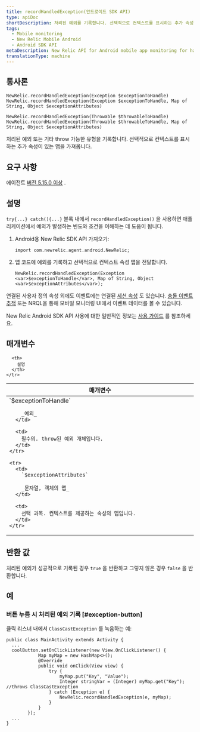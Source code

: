 ```yaml
---
title: recordHandledException(안드로이드 SDK API)
type: apiDoc
shortDescription: 처리된 예외를 기록합니다. 선택적으로 컨텍스트를 표시하는 추가 속성이 있는 맵을 가져옵니다.
tags:
  - Mobile monitoring
  - New Relic Mobile Android
  - Android SDK API
metaDescription: New Relic API for Android mobile app monitoring for handled exceptions and thrown exceptions.
translationType: machine
---
```


## 통사론

```
NewRelic.recordHandledException(Exception $exceptionToHandle)
NewRelic.recordHandledException(Exception $exceptionToHandle, Map of String, Object $exceptionAttributes)
```

```
NewRelic.recordHandledException(Throwable $throwableToHandle)
NewRelic.recordHandledException(Throwable $throwableToHandle, Map of String, Object $exceptionAttributes)

```

처리된 예외 또는 기타 throw 가능한 유형을 기록합니다. 선택적으로 컨텍스트를 표시하는 추가 속성이 있는 맵을 가져옵니다.

## 요구 사항

에이전트 [버전 5.15.0 이상](/docs/release-notes/mobile-release-notes/android-release-notes) .

## 설명

`try{...} catch(){...}` 블록 내에서 `recordHandledException()` 을 사용하면 애플리케이션에서 예외가 발생하는 빈도와 조건을 이해하는 데 도움이 됩니다.

1. Android용 New Relic SDK API 가져오기:

   ```
   import com.newrelic.agent.android.NewRelic;
   ```

2. 앱 코드에 예외를 기록하고 선택적으로 컨텍스트 속성 맵을 전달합니다.

   ```
   NewRelic.recordHandledException(Exception <var>$exceptionToHandle</var>, Map of String, Object <var>$exceptionAttributes</var>);
   ```

연결된 사용자 정의 속성 외에도 이벤트에는 연결된 [세션 속성](/docs/insights/insights-data-sources/default-attributes/mobile-default-attributes-insights) 도 있습니다. [충돌 이벤트 추적](/docs/mobile-monitoring/mobile-monitoring-ui/crashes/mobile-crash-event-trail) 또는 NRQL을 통해 모바일 모니터링 UI에서 이벤트 데이터를 볼 수 있습니다.

New Relic Android SDK API 사용에 대한 일반적인 정보는 [사용 가이드](/docs/mobile-monitoring/new-relic-mobile-android/install-configure/work-android-sdk-api) 를 참조하세요.

## 매개변수

<table>
  <thead>
    <tr>
      <th width="25%">
        매개변수
      </th>

      <th>
        설명
      </th>
    </tr>
  </thead>

  <tbody>
    <tr>
      <td>
        `$exceptionToHandle`

        _예외_
      </td>

      <td>
        필수의. throw된 예외 개체입니다.
      </td>
    </tr>

    <tr>
      <td>
        `$exceptionAttributes`

        _문자열, 객체의 맵_
      </td>

      <td>
        선택 과목. 컨텍스트를 제공하는 속성의 맵입니다.
      </td>
    </tr>
  </tbody>
</table>

## 반환 값

처리된 예외가 성공적으로 기록된 경우 `true` 을 반환하고 그렇지 않은 경우 `false` 을 반환합니다.

## 예

### 버튼 누름 시 처리된 예외 기록 [#exception-button]

클릭 리스너 내에서 `ClassCastException` 를 녹음하는 예:

```
public class MainActivity extends Activity {
  ...
  coolButton.setOnClickListener(new View.OnClickListener() {
            Map myMap = new HashMap<>();
            @Override
            public void onClick(View view) {
                try {
                    myMap.put("Key", "Value");
                    Integer stringVar = (Integer) myMap.get("Key"); //throws ClassCastException
                } catch (Exception e) {
                    NewRelic.recordHandledException(e, myMap);
                }
            }
        });
  ...
}
```